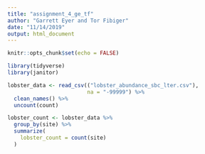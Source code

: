 ```yaml
---
title: "assignment_4_ge_tf"
author: "Garrett Eyer and Tor Fibiger"
date: "11/14/2019"
output: html_document
---
```


```r
knitr::opts_chunk$set(echo = FALSE)
```


```r

library(tidyverse)
library(janitor)

lobster_data <- read_csv(("lobster_abundance_sbc_lter.csv"),
                         na = "-99999") %>% 
  clean_names() %>% 
  uncount(count)

lobster_count <- lobster_data %>% 
  group_by(site) %>% 
  summarize(
    lobster_count = count(site)
  )
  

```

